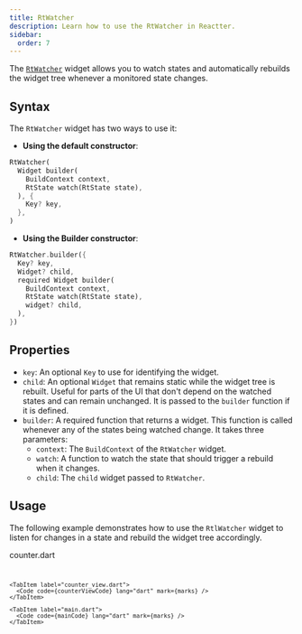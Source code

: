 ```yaml
---
title: RtWatcher
description: Learn how to use the RtWatcher in Reactter.
sidebar:
  order: 7
---
```




The <HT><a href="https://pub.dev/documentation/flutter_reactter/latest/flutter_reactter/RtWatcher-class.html">`RtWatcher`</a></HT> widget allows you to watch states and automatically rebuilds the widget tree whenever a monitored state changes.

## Syntax

The <HT>`RtWatcher`</HT> widget has two ways to use it:

- **Using the default constructor**:

```dart showLineNumbers=false
RtWatcher(
  Widget builder(
    BuildContext context,
    RtState watch(RtState state),
  ), {
    Key? key,
  },
)
```

- **Using the Builder constructor**:

```dart showLineNumbers=false
RtWatcher.builder({
  Key? key,
  Widget? child,
  required Widget builder(
    BuildContext context,
    RtState watch(RtState state),
    widget? child,
  ),
})
```

## Properties

- `key`: An optional <HT>`Key`</HT> to use for identifying the widget.
- `child`: An optional <HT>`Widget`</HT> that remains static while the widget tree is rebuilt.
  Useful for parts of the UI that don't depend on the watched states and can remain unchanged.
  It is passed to the <HM>`builder`</HM> function if it is defined.
- <HM>`builder`</HM>: A required function that returns a widget.
  This function is called whenever any of the states being watched change.
  It takes three parameters:
  - `context`: The <HT>`BuildContext`</HT> of the <HT>`RtWatcher`</HT> widget.
  - <HM>`watch`</HM>: A function to watch the state that should trigger a rebuild when it changes.
  - `child`: The `child` widget passed to <HT>`RtWatcher`</HT>.

## Usage

The following example demonstrates how to use the <HT>`RtlWatcher`</HT> widget to listen for changes in a state and rebuild the widget tree accordingly.

<CodeTabs>
  <ZappButton path="examples/rt_watcher"/>

  <Tabs>
    <TabItem>
      <HM single slot="label">counter.dart</HM>
      <Code code={counterCode} lang="dart" mark={[...marks, {range: "11-38"}]}/>
    </TabItem>

    <TabItem label="counter_view.dart">
      <Code code={counterViewCode} lang="dart" mark={marks} />
    </TabItem>

    <TabItem label="main.dart">
      <Code code={mainCode} lang="dart" mark={marks} />
    </TabItem>
  </Tabs>
</CodeTabs>